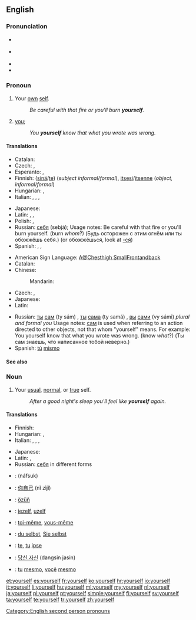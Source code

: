 ==English==

===Pronunciation===
* {{a|RP}} {{IPA|/jɔːˈself/}}
* {{a|US}} {{IPA|/jʊɹˈsɛlf/}}
* {{audio|en-us-yourself.ogg|Audio (US)}}
* {{rhymes|ɛlf}}

===Pronoun===
{{en-pron|desc=referring to the person being spoken to, previously mentioned|the reflexive case of|you}}

# {{context|reflexive}} Your [[own]] [[self]].
#: ''Be careful with that fire or you'll burn '''yourself'''.''
# [[you]]; {{non-gloss definition|used emphatically, especially to indicate exclusiveness of the referent's participation in the predicate, i.e., that no one else is involved}}
#: ''You '''yourself''' know that what you wrote was wrong.''

====Translations====
{{trans-top|(reflexive) your own self}}
* Catalan: {{t-|ca|et}}
* Czech: {{t+|cs|se}}, {{t+|cs|sebe}}
* Esperanto: {{t+|eo|vi|xs=Esperanto}}, {{t+|eo|vin|xs=Esperanto}}
* Finnish: ([[sinä]]/[[te]]) {{t+|fi|itse}} (''subject informal/formal''), [[itsesi]]/[[itsenne]] (''object, informal/formal'')
* Hungarian: {{t-|hu|magad}}, {{t-|hu|magadat}}
* Italian: {{t-|it|te stesso}} {{m|s}}, {{t-|it|te stessa}} {{f|s}}, {{t-|it|voi stessi}} {{m|p}}, {{t-|it|voi stesse}} {{f|p}}
{{trans-mid}}
* Japanese: {{t+|ja|自身|tr=jishin}}
* Latin: {{t-|la|tutemet}}, {{t-|la|tute}}, {{t-|la|vosmet|p}}
* Polish: {{t+|pl|się}}, {{t+|pl|siebie}}
* Russian: [[себя]] (sebjá); Usage notes: Be careful with that fire or you'll burn yourself. (burn ''whom''?) (Будь осторожен с этим огнём или ты обожжёшь себя.) (or обожжёшься, look at [[-ся]])
* Spanish: {{t+|es|te}}, {{t+|es|ti}}, {{t+|es|se}}
{{trans-bottom}}

{{trans-top|you, used emphatically, especially to emphasize the exclusiveness of the referent's participation in the predicate}}
* American Sign Language: [[A@Chesthigh SmallFrontandback]]
* Catalan: {{t-|ca|mateix}}
* Chinese:
*: Mandarin: {{t-|cmn|自己|tr=zìjǐ|sc=Hani}}
* Czech: {{t+|cs|sám}}, {{t-|cs|samotný}}
* Japanese: {{t+|ja|自分|tr=じぶん, jibun}}
* Latin: {{t-|la|tute}}
{{trans-mid}}
* Russian: [[ты#Russian|ты]] [[сам#Russian|сам]] (ty sám) {{m}}, [[ты#Russian|ты]] [[сам#Russian|сама]] (ty samá) {{f}}, [[вы#Russian|вы]] [[сам#Russian|сами]] (vy sámi) ''plural and formal you'' Usage notes: [[сам]] is used when referring to an action directed to other objects, not that whom "yourself" means. For example: You yourself know that what you wrote was wrong. (know ''what''?) (Ты сам знаешь, что написанное тобой неверно.)
* Spanish: [[tú]] [[mismo]]
{{trans-bottom}}

====See also====
{{English personal pronouns}}

===Noun===
{{en-noun|yourselves}}

# Your [[usual]], [[normal]], or [[true]] self.
#: ''After a good night's sleep you'll feel like '''yourself''' again.''

====Translations====
{{trans-top|your usual, normal, or true self}}
* Finnish: {{t-|fi|oma itse|alt=oma itsesi}}
* Hungarian: {{t-|hu|önmaga}}, {{t-|hu|saját maga}}
* Italian: {{t-|it|te stesso}} {{m|s}}, {{t-|it|te stessa}} {{f|s}}, {{t-|it|voi stessi}} {{m|p}}, {{t-|it|voi stesse}} {{f|p}}
{{trans-mid}}
* Japanese: {{t-|ja|本来の自分|tr=honrai no jibun}}
* Latin: {{t-|la|tute}}, {{t-|la|vosmet|p}}
* Russian: [[себя]] in different forms
{{trans-bottom}}

{{checktrans-top}}
* {{ttbc|ar}}: {{Arab|[[نفسك|نَفْسُك]]}} (náfsuk)
* {{ttbc|zh}}: [[你自己]] (nǐ zìjǐ)
* {{ttbc|crh}}: [[özüñ]]
* {{ttbc|nl}}: [[jezelf]], [[uzelf]]
* {{ttbc|fr}}: [[toi-même]], [[vous-même]]
* {{ttbc|de}}: [[du selbst]], [[Sie selbst]]
{{trans-mid}}
* {{ttbc|ia}}: [[te]], [[tu]] [[ipse]]
* {{ttbc|ko}}: [[당신 자신]] (dangsin jasin)
* {{ttbc|pt}}: [[tu#Portuguese|tu]] [[mesmo]], [[você]] [[mesmo]]
{{trans-bottom}}

[[Category:English second person pronouns]]

[[et:yourself]]
[[es:yourself]]
[[fr:yourself]]
[[ko:yourself]]
[[hr:yourself]]
[[io:yourself]]
[[it:yourself]]
[[li:yourself]]
[[hu:yourself]]
[[ml:yourself]]
[[my:yourself]]
[[nl:yourself]]
[[ja:yourself]]
[[pl:yourself]]
[[pt:yourself]]
[[simple:yourself]]
[[fi:yourself]]
[[sv:yourself]]
[[ta:yourself]]
[[te:yourself]]
[[tr:yourself]]
[[zh:yourself]]